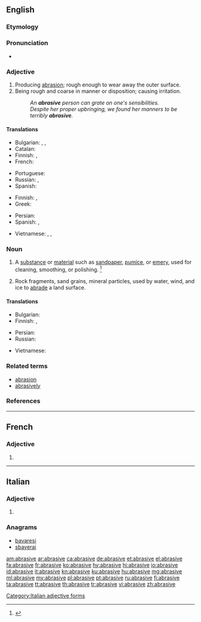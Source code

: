 ==English==

===Etymology===
{{suffix|abrase|ive|lang=en}}

===Pronunciation===
* {{a|US}} {{IPA|/əˈbɹeɪ.sɪv/|/əˈbɹeɪ.zɪv/|lang=en}}

===Adjective===
{{en-adj}}

# Producing [[abrasion]]; rough enough to wear away the outer surface. {{defdate|First attested in 1805.}}
# Being rough and coarse in manner or disposition; causing irritation. {{defdate|First attested in 1925.}}
#: ''An '''abrasive''' person can grate on one's sensibilities.''
#: ''Despite her proper upbringing, we found her manners to be terribly '''abrasive'''.''

====Translations====
{{trans-top|producing abrasion; rough}}
* Bulgarian: {{t+|bg|изтъркващ}}, {{t+|bg|изтриващ}}, {{t|bg|абразивен}}
* Catalan: {{t|ca|abrasiu}}
* Finnish: {{t|fi|hankaava}}, {{t|fi|hiova}}
* French: {{t+|fr|abrasif}}
{{trans-mid}}
* Portuguese: {{t+|pt|abrasivo}}
* Russian: {{t+|ru|абрази́вный|sc=Cyrl|tr=abrazívnyj}}, {{t|ru|шлифу́ющий|sc=Cyrl|tr=šlifújuščij}}
* Spanish: {{t+|es|abrasivo}}
{{trans-bottom}}

{{trans-top|rough and coarse in manner or disposition}}
* Finnish: {{t|fi|karski}}, {{t+|fi|karkea}}
* Greek: {{t+|el|τραχύς|tr=trachýs}}
{{trans-mid}}
* Persian: {{t+|fa|ساینده|sc=fa-Arab}}
* Spanish: {{t|es|brusco}}, {{t+|es|irritante}}
{{trans-bottom}}

{{checktrans-top}}
* Vietnamese: {{t-check|vi|làm trầy}}, {{t-check|vi|để cọ xơ ra}}, {{t-check|vi|để mài mòn}}
{{trans-mid}}
{{trans-bottom}}

===Noun===
{{en-noun}}

# A [[substance]] or [[material]] such as [[sandpaper]], [[pumice]], or [[emery]], used for cleaning, smoothing, or polishing. {{defdate|First attested in the mid 19<sup>th</sup> century.}}<ref name=SOED>{{R:SOED5|page=7}}</ref>
# {{context|geology|lang=en}} Rock fragments, sand grains, mineral particles, used by water, wind, and ice to [[abrade]] a land surface.

====Translations====
{{trans-top|substance used for cleaning, smoothing, or polishing}}
* Bulgarian: {{t+|bg|абразив}}
* Finnish: {{t|fi|hankausaine}}, {{t|fi|hioma-aine}}
{{trans-mid}}
* Persian: {{t+|fa|سمباده|sc=fa-Arab}}
* Russian: {{t+|ru|абрази́в|m|sc=Cyrl|tr=abrazív}}
{{trans-bottom}}

{{checktrans-top}}
* Vietnamese: {{t-check|vi|chất mài mòn}}
{{trans-bottom}}

===Related terms===
* [[abrasion]]
* [[abrasively]]

===References===
<references/>

----

==French==

===Adjective===
{{head|fr|adjective form}}

# {{feminine of|abrasif|lang=fr}}

----

==Italian==

===Adjective===
{{head|it|adjective form}}

# {{feminine plural of|abrasivo|lang=it}}

===Anagrams===
* [[bavaresi#Italian|bavaresi]]
* [[sbaverai#Italian|sbaverai]]

[[Category:Italian adjective forms]]

[[am:abrasive]]
[[ar:abrasive]]
[[ca:abrasive]]
[[de:abrasive]]
[[et:abrasive]]
[[el:abrasive]]
[[fa:abrasive]]
[[fr:abrasive]]
[[ko:abrasive]]
[[hy:abrasive]]
[[hi:abrasive]]
[[io:abrasive]]
[[id:abrasive]]
[[it:abrasive]]
[[kn:abrasive]]
[[ku:abrasive]]
[[hu:abrasive]]
[[mg:abrasive]]
[[ml:abrasive]]
[[my:abrasive]]
[[pl:abrasive]]
[[pt:abrasive]]
[[ru:abrasive]]
[[fi:abrasive]]
[[ta:abrasive]]
[[tt:abrasive]]
[[th:abrasive]]
[[tr:abrasive]]
[[vi:abrasive]]
[[zh:abrasive]]